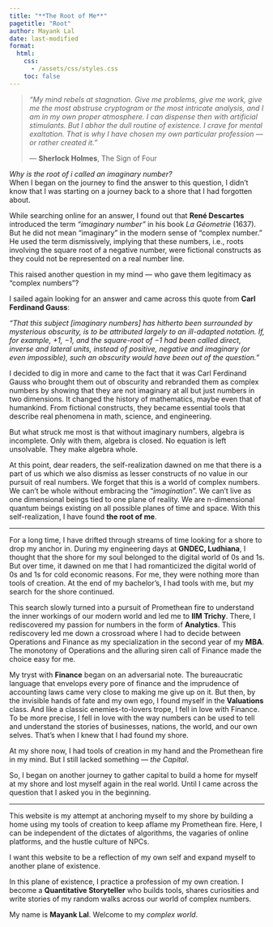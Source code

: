 ```yaml
---
title: "**The Root of Me**"
pagetitle: "Root"
author: Mayank Lal
date: last-modified
format:
  html:
    css: 
      - /assets/css/styles.css
    toc: false
---
```


> *“My mind rebels at stagnation. Give me problems, give me work, give me the most abstruse cryptogram or the most intricate analysis, and I am in my own proper atmosphere. I can dispense then with artificial stimulants. But I abhor the dull routine of existence. I crave for mental exaltation. That is why I have chosen my own particular profession — or rather created it.”*
> 
> — **Sherlock Holmes**, The Sign of Four

_Why is the root of i called an imaginary number?_ <br> When I began on the journey to find the answer to this question, I didn't know that I was starting on a journey back to a shore that I had forgotten about.

While searching online for an answer, I found out that **René Descartes** introduced the term *"imaginary number"* in his book *La Géometrie* (1637). But he did not mean "imaginary" in the modern sense of "complex number." He used the term dismissively, implying that these numbers, i.e., roots involving the square root of a negative number, were fictional constructs as they could not be represented on a real number line.

This raised another question in my mind — who gave them legitimacy as "complex numbers"?

I sailed again looking for an answer and came across this quote from **Carl Ferdinand Gauss**:  

*“That this subject [imaginary numbers] has hitherto been surrounded by mysterious obscurity, is to be attributed largely to an ill-adapted notation. If, for example, +1, −1, and the square-root of −1 had been called direct, inverse and lateral units, instead of positive, negative and imaginary (or even impossible), such an obscurity would have been out of the question.”*
 

I decided to dig in more and came to the fact that it was Carl Ferdinand Gauss who brought them out of obscurity and rebranded them as complex numbers by showing that they are not imaginary at all but just numbers in two dimensions. It changed the history of mathematics, maybe even that of humankind. From fictional constructs, they became essential tools that describe real phenomena in math, science, and engineering.

But what struck me most is that without imaginary numbers, algebra is incomplete. Only with them, algebra is closed. No equation is left unsolvable. They make algebra whole. 

At this point, dear readers, the self-realization dawned on me that there is a part of us which we also dismiss as lesser constructs of no value in our pursuit of real numbers. We forget that this is a world of complex numbers. We can't be whole without embracing the "*imagination*". We can't live as one dimensional beings tied to one plane of reality. We are n-dimensional quantum beings existing on all possible planes of time and space. With this self-realization, I have found **the root of me**.

---

For a long time, I have drifted through streams of time looking for a shore to drop my anchor in. During my engineering days at **GNDEC, Ludhiana**, I thought that the shore for my soul belonged to the digital world of 0s and 1s. But over time, it dawned on me that I had romanticized the digital world of 0s and 1s for cold economic reasons. For me, they were nothing more than tools of creation. At the end of my bachelor’s, I had tools with me, but my search for the shore continued.

This search slowly turned into a pursuit of Promethean fire to understand the inner workings of our modern world and led me to **IIM Trichy**. There, I rediscovered my passion for numbers in the form of **Analytics**. This rediscovery led me down a crossroad where I had to decide between Operations and Finance as my specialization in the second year of my **MBA**. The monotony of Operations and the alluring siren call of Finance made the choice easy for me. 

My tryst with **Finance** began on an adversarial note. The bureaucratic language that envelops every pore of finance and the imprudence of accounting laws came very close to making me give up on it. But then, by the invisible hands of fate and my own ego, I found myself in the **Valuations** class. And like a classic enemies-to-lovers trope, I fell in love with Finance. To be more precise, I fell in love with the way numbers can be used to tell and understand the stories of businesses, nations, the world, and our own selves. That’s when I knew that I had found my shore. 

At my shore now, I had tools of creation in my hand and the Promethean fire in my mind. But I still lacked something — *the Capital*. 

So, I began on another journey to gather capital to build a home for myself at my shore and lost myself again in the real world. Until I came across the question that I asked you in the beginning.

---

This website is my attempt at anchoring myself to my shore by building a home using my tools of creation to keep aflame my Promethean fire. Here, I can be independent of the dictates of algorithms, the vagaries of online platforms, and the hustle culture of NPCs.  

I want this website to be a reflection of my own self and expand myself to another plane of existence. 

In this plane of existence, I practice a profession of my own creation. I become a **Quantitative Storyteller** who builds tools, shares curiosities and write stories of my random walks across our world of complex numbers.

My name is **Mayank Lal**. Welcome to my *complex world*.
